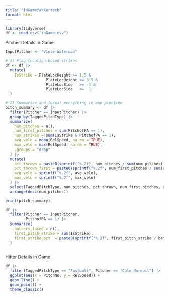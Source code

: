 ```yaml
---
title: "InGameYakkertech"
format: html
---
```


```r
library(tidyverse)
df <- read_csv("inGame.csv")
```

Pitcher Details In Game
```r
InputPitcher <- "Vince Waterman"

# 1) Flag location‐based strikes
df <- df |> 
  mutate(
    IsStrike = PlateLocHeight >= 1.5 &
                  PlateLocHeight <= 3.5 &
                  PlateLocSide   >= -1 &
                  PlateLocSide   <=  1
  )

# 2) Summarize and format everything in one pipeline
pitch_summary <- df |> 
  filter(Pitcher == InputPitcher) |> 
  group_by(TaggedPitchType) |> 
  summarize(
    num_pitches = n(),
    num_first_pitches = sum(PitchofPA == 1),
    num_strikes = sum(IsStrike & PitchofPA == 1),
    avg_velo = mean(RelSpeed, na.rm = TRUE),
    max_velo = max(RelSpeed, na.rm = TRUE),
    .groups = "drop"
  ) |> 
  mutate(
    pct_thrown = paste0(sprintf("%.2f", num_pitches / sum(num_pitches) * 100), "%"),
    pct_thrown_first = paste0(sprintf("%.2f", num_first_pitches / sum(num_first_pitches) * 100), "%"),
    avg_velo = sprintf("%.2f", avg_velo),
    max_velo = sprintf("%.2f", max_velo)
  ) |> 
  select(TaggedPitchType, num_pitches, pct_thrown, num_first_pitches, pct_thrown_first, avg_velo, max_velo) |> 
  arrange(desc(num_pitches))

print(pitch_summary)

df |> 
  filter(Pitcher == InputPitcher,
         PitchofPA == 1) |> 
  summarize(
    batters_faced = n(),
    first_pitch_strike = sum(IsStrike),
    first_strike_pct  = paste0(sprintf("%.2f", first_pitch_strike / batters_faced * 100), "%")
  )
  
```

Hitter Details in Game
```r
df |> 
  filter(TaggedPitchType == "Fastball", Pitcher == "Cole Noreuil") |> 
  ggplot(aes(x = PitchNo, y = RelSpeed)) +
  geom_line() + 
  geom_point() +
  theme_classic()


```

